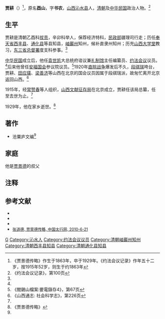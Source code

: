'''贾耕'''（{{bd|1863年||1929年|}}）<ref>《贾景德传略》作生于1863年，卒于1929年。《约法会议记录》作年五十二岁，按1915年52岁，则生于约1863年</ref>，原名'''酉山'''，字'''书农'''，[[山西|山西]][[沁水县|沁水县]]人，[[清朝|清朝]]及[[中华民国|中华民国]]政治人物。<ref name=yf>《约法会议记录》，第100页</ref>

==生平==
贾耕是清朝乙酉科[[拔贡|拔贡]]，辛卯科举人，保荐经济特科，[[民政部_(清)|民政部]]疆理司行走；历任[[奉天省|奉天省]][[西丰县|西丰县]]、[[通化县|通化县]]等县知县，[[岫巖州|岫巖州]]知州，候补直隶州知州；历充[[山西大学堂|山西大学堂]]教习，[[东三省总督署|东三省总督署]]度支科参事。<ref name=yf/>

[[中华民国|中华民国]]成立后，他任[[袁世凯|袁世凯]]大总统府谘议兼[[礼制馆|礼制馆]]主任编纂员、[[约法会议|约法会议]]议员。<ref name=yf/>后来他曾任[[安福国会|安福国会]]参议院议员。<ref>《閻錫山檔案:要電錄存4》，第67页</ref>1920年[[直皖战争|直皖战争]]爆发后不久，[[段祺瑞|段祺瑞]]垮台，贾耕、[[田应璜|田应璜]]、[[梁善济|梁善济]]等山西在北京的国会议员因属于段祺瑞派，故匆忙离开北京返回山西。<ref name="#1">《山西通志: 社会科学志》，第226页</ref>

1915年，经[[常赞春|常赞春]]等人组织，[[山西文献征存局|山西文献征存局]]在北京成立，贾耕任该局总纂，任至去世为止。<ref name="#1"/>

1929年，他在家乡逝世。<ref>《贾景德传略》</ref>

==著作==
*沧粟庐文编<ref name=yf/>

==家庭==
他是[[贾景德|贾景德]]的叔父

==注释==
{{reflist}}

==参考文献==
* <span style="font-size:90%;">{{Cite book<!--|和書-->|author =约法会议秘书厅编 |title =约法会议记录|year = 1915|publisher =约法会议秘书厅|location=北京|isbn = }}</span>
* <span style="font-size:90%;">{{Cite book<!--|和書-->|author =何智霖编 |title =閻錫山檔案:要電錄存4|year = 2003|publisher =国史馆|location=台北市|isbn = }}</span>
* <span style="font-size:90%;">{{Cite book<!--|和書-->|author =|title =山西通志: 社会科学志|year = 1995|publisher =中華書局|location=北京|isbn = }}</span>
* <span style="font-size:90%;">[https://web.archive.org/web/20160304095000/http://thss.cntaihang.com/book_jie.asp?id=835 张道德, 贾景德传略, 中国太行网, 2010-6-21]</span>

{{人物小作品}}
{{中華民國第二屆國會參議院議員}}
[[Category:贾姓|G]]
[[Category:沁水人|Category:沁水人]]
[[Category:约法会议议员|Category:约法会议议员]]
[[Category:清朝岫巖州知州|Category:清朝岫巖州知州]]
[[Category:清朝西丰县知县|Category:清朝西丰县知县]]
[[Category:清朝通化县知县|Category:清朝通化县知县]]